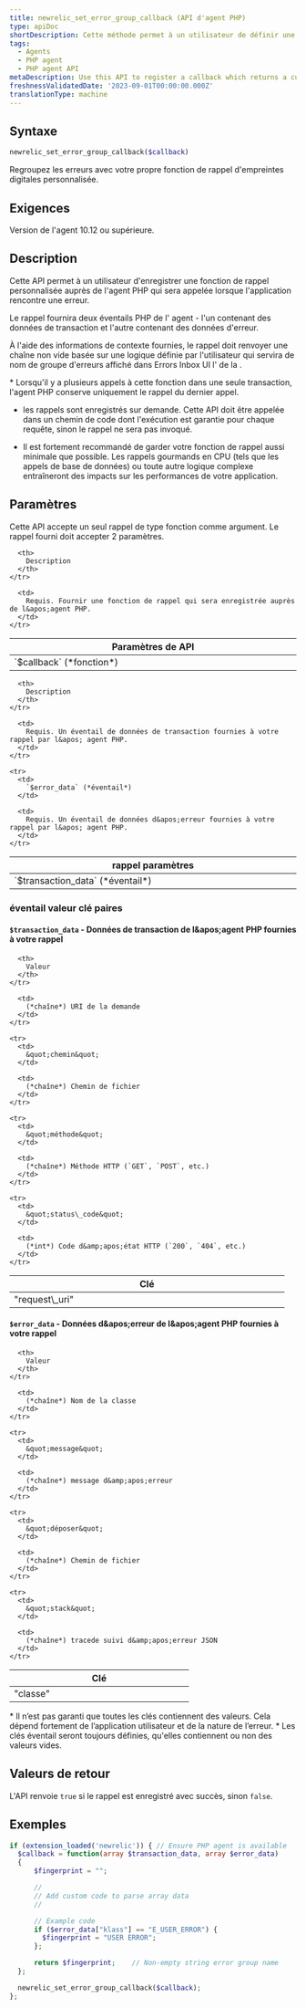 ```yaml
---
title: newrelic_set_error_group_callback (API d'agent PHP)
type: apiDoc
shortDescription: Cette méthode permet à un utilisateur de définir une fonction de rappel personnalisée pour générer des noms de groupes d'erreurs.
tags:
  - Agents
  - PHP agent
  - PHP agent API
metaDescription: Use this API to register a callback which returns a custom error group name.
freshnessValidatedDate: '2023-09-01T00:00:00.000Z'
translationType: machine
---
```


## Syntaxe

```php
newrelic_set_error_group_callback($callback)
```

Regroupez les erreurs avec votre propre fonction de rappel d&apos;empreintes digitales personnalisée.

## Exigences

Version de l&apos;agent 10.12 ou supérieure.

## Description

Cette API permet à un utilisateur d&apos;enregistrer une fonction de rappel personnalisée auprès de l&apos;agent PHP qui sera appelée lorsque l&apos;application rencontre une erreur.

Le rappel fournira deux éventails PHP de l&apos; agent - l&apos;un contenant des données de transaction et l&apos;autre contenant des données d&apos;erreur.

À l&apos;aide des informations de contexte fournies, le rappel doit renvoyer une chaîne non vide basée sur une logique définie par l&apos;utilisateur qui servira de nom de groupe d&apos;erreurs affiché dans Errors Inbox UI l&apos; de la .

<Callout variant="important">
  * Lorsqu&apos;il y a plusieurs appels à cette fonction dans une seule transaction, l&apos;agent PHP conserve uniquement le rappel du dernier appel.

  * les rappels sont enregistrés sur demande. Cette API doit être appelée dans un chemin de code dont l&apos;exécution est garantie pour chaque requête, sinon le rappel ne sera pas invoqué.

  * Il est fortement recommandé de garder votre fonction de rappel aussi minimale que possible. Les rappels gourmands en CPU (tels que les appels de base de données) ou toute autre logique complexe entraîneront des impacts sur les performances de votre application.
</Callout>

## Paramètres

Cette API accepte un seul rappel de type fonction comme argument. Le rappel fourni doit accepter 2 paramètres.

<table>
  <thead>
    <tr>
      <th width="25%">
        Paramètres de API
      </th>

      <th>
        Description
      </th>
    </tr>
  </thead>

  <tbody>
    <tr>
      <td>
        `$callback` (*fonction*)
      </td>

      <td>
        Requis. Fournir une fonction de rappel qui sera enregistrée auprès de l&apos;agent PHP.
      </td>
    </tr>
  </tbody>
</table>

<table>
  <thead>
    <tr>
      <th width="25%">
        rappel paramètres
      </th>

      <th>
        Description
      </th>
    </tr>
  </thead>

  <tbody>
    <tr>
      <td>
        `$transaction_data` (*éventail*)
      </td>

      <td>
        Requis. Un éventail de données de transaction fournies à votre rappel par l&apos; agent PHP.
      </td>
    </tr>

    <tr>
      <td>
        `$error_data` (*éventail*)
      </td>

      <td>
        Requis. Un éventail de données d&apos;erreur fournies à votre rappel par l&apos; agent PHP.
      </td>
    </tr>
  </tbody>
</table>

### éventail valeur clé paires

#### `$transaction_data` - Données de transaction de l&amp;apos;agent PHP fournies à votre rappel

<table>
  <thead>
    <tr>
      <th width="25%">
        Clé
      </th>

      <th>
        Valeur
      </th>
    </tr>
  </thead>

  <tbody>
    <tr>
      <td>
        &quot;request\_uri&quot;
      </td>

      <td>
        (*chaîne*) URI de la demande
      </td>
    </tr>

    <tr>
      <td>
        &quot;chemin&quot;
      </td>

      <td>
        (*chaîne*) Chemin de fichier
      </td>
    </tr>

    <tr>
      <td>
        &quot;méthode&quot;
      </td>

      <td>
        (*chaîne*) Méthode HTTP (`GET`, `POST`, etc.)
      </td>
    </tr>

    <tr>
      <td>
        &quot;status\_code&quot;
      </td>

      <td>
        (*int*) Code d&amp;apos;état HTTP (`200`, `404`, etc.)
      </td>
    </tr>
  </tbody>
</table>

#### `$error_data` - Données d&amp;apos;erreur de l&amp;apos;agent PHP fournies à votre rappel

<table>
  <thead>
    <tr>
      <th width="25%">
        Clé
      </th>

      <th>
        Valeur
      </th>
    </tr>
  </thead>

  <tbody>
    <tr>
      <td>
        &quot;classe&quot;
      </td>

      <td>
        (*chaîne*) Nom de la classe
      </td>
    </tr>

    <tr>
      <td>
        &quot;message&quot;
      </td>

      <td>
        (*chaîne*) message d&amp;apos;erreur
      </td>
    </tr>

    <tr>
      <td>
        &quot;déposer&quot;
      </td>

      <td>
        (*chaîne*) Chemin de fichier
      </td>
    </tr>

    <tr>
      <td>
        &quot;stack&quot;
      </td>

      <td>
        (*chaîne*) tracede suivi d&amp;apos;erreur JSON
      </td>
    </tr>
  </tbody>
</table>

<Callout variant="important">
  * Il n’est pas garanti que toutes les clés contiennent des valeurs. Cela dépend fortement de l’application utilisateur et de la nature de l’erreur.
  * Les clés éventail seront toujours définies, qu&apos;elles contiennent ou non des valeurs vides.
</Callout>

## Valeurs de retour

L&apos;API renvoie `true` si le rappel est enregistré avec succès, sinon `false`.

## Exemples

```php
if (extension_loaded('newrelic')) { // Ensure PHP agent is available
  $callback = function(array $transaction_data, array $error_data)
  {
      $fingerprint = "";

      //
      // Add custom code to parse array data
      //

      // Example code
      if ($error_data["klass"] == "E_USER_ERROR") {
        $fingerprint = "USER ERROR";
      };

      return $fingerprint;    // Non-empty string error group name
  };

  newrelic_set_error_group_callback($callback);
};
```